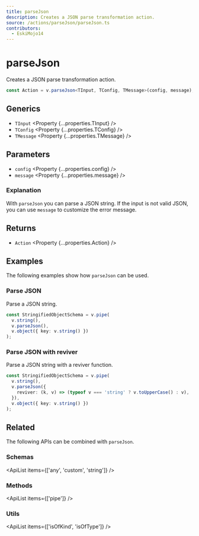 ```yaml
---
title: parseJson
description: Creates a JSON parse transformation action.
source: /actions/parseJson/parseJson.ts
contributors:
  - EskiMojo14
---
```



# parseJson

Creates a JSON parse transformation action.

```ts
const Action = v.parseJson<TInput, TConfig, TMessage>(config, message);
```

## Generics

- `TInput` <Property {...properties.TInput} />
- `TConfig` <Property {...properties.TConfig} />
- `TMessage` <Property {...properties.TMessage} />

## Parameters

- `config` <Property {...properties.config} />
- `message` <Property {...properties.message} />

### Explanation

With `parseJson` you can parse a JSON string. If the input is not valid JSON, you can use `message` to customize the error message.

## Returns

- `Action` <Property {...properties.Action} />

## Examples

The following examples show how `parseJson` can be used.

### Parse JSON

Parse a JSON string.

```ts
const StringifiedObjectSchema = v.pipe(
  v.string(),
  v.parseJson(),
  v.object({ key: v.string() })
);
```

### Parse JSON with reviver

Parse a JSON string with a reviver function.

```ts
const StringifiedObjectSchema = v.pipe(
  v.string(),
  v.parseJson({
    reviver: (k, v) => (typeof v === 'string' ? v.toUpperCase() : v),
  }),
  v.object({ key: v.string() })
);
```

## Related

The following APIs can be combined with `parseJson`.

### Schemas

<ApiList items={['any', 'custom', 'string']} />

### Methods

<ApiList items={['pipe']} />

### Utils

<ApiList items={['isOfKind', 'isOfType']} />
